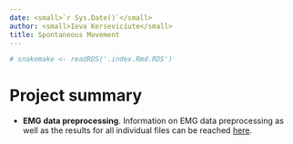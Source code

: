 ```yaml
---
date: <small>`r Sys.Date()`</small>
author: <small>Ieva Kerseviciute</small>
title: Spontaneous Movement
---
```


```r
# snakemake <- readRDS('.index.Rmd.RDS')
```

# Project summary

- **EMG data preprocessing**. Information on EMG data preprocessing as well as the results for all individual
  files can be reached [here](index_emg.html).
